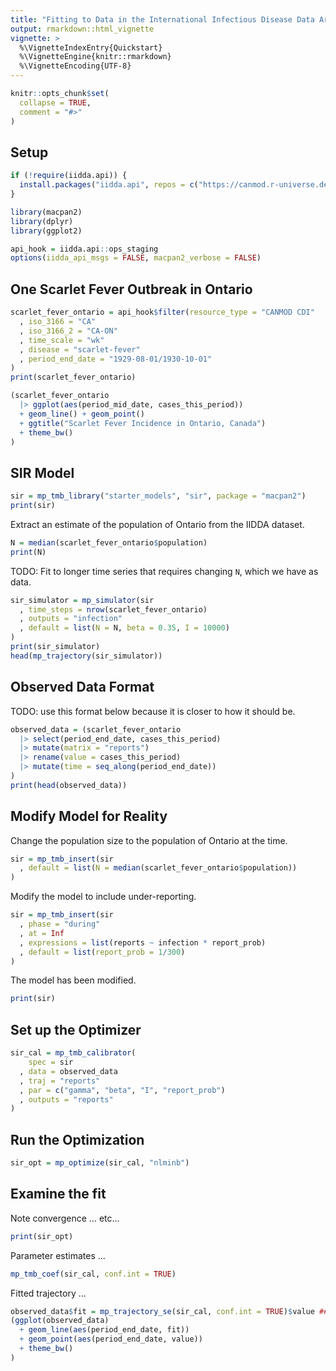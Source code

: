 ```yaml
---
title: "Fitting to Data in the International Infectious Disease Data Archive (IIDDA)"
output: rmarkdown::html_vignette
vignette: >
  %\VignetteIndexEntry{Quickstart}
  %\VignetteEngine{knitr::rmarkdown}
  %\VignetteEncoding{UTF-8}
---
```


```r
knitr::opts_chunk$set(
  collapse = TRUE,
  comment = "#>"
)
```

## Setup

```r
if (!require(iidda.api)) {
  install.packages("iidda.api", repos = c("https://canmod.r-universe.dev", "https://cran.r-project.org"))
}
```

```r
library(macpan2)
library(dplyr)
library(ggplot2)
```

```r
api_hook = iidda.api::ops_staging
options(iidda_api_msgs = FALSE, macpan2_verbose = FALSE)
```


## One Scarlet Fever Outbreak in Ontario

```r
scarlet_fever_ontario = api_hook$filter(resource_type = "CANMOD CDI"
  , iso_3166 = "CA"
  , iso_3166_2 = "CA-ON"
  , time_scale = "wk"
  , disease = "scarlet-fever"
  , period_end_date = "1929-08-01/1930-10-01"
)
print(scarlet_fever_ontario)
```

```r
(scarlet_fever_ontario
  |> ggplot(aes(period_mid_date, cases_this_period))
  + geom_line() + geom_point()
  + ggtitle("Scarlet Fever Incidence in Ontario, Canada")
  + theme_bw()
)
```


## SIR Model

```r
sir = mp_tmb_library("starter_models", "sir", package = "macpan2")
print(sir)
```


Extract an estimate of the population of Ontario from the IIDDA dataset.
```r
N = median(scarlet_fever_ontario$population)
print(N)
```

TODO: Fit to longer time series that requires changing `N`, which we have as data.

```r
sir_simulator = mp_simulator(sir
  , time_steps = nrow(scarlet_fever_ontario)
  , outputs = "infection"
  , default = list(N = N, beta = 0.35, I = 10000)
)
print(sir_simulator)
head(mp_trajectory(sir_simulator))
```

## Observed Data Format

TODO: use this format below because it is closer to how it should be.

```r
observed_data = (scarlet_fever_ontario
  |> select(period_end_date, cases_this_period)
  |> mutate(matrix = "reports")
  |> rename(value = cases_this_period)
  |> mutate(time = seq_along(period_end_date))
)
print(head(observed_data))
```


## Modify Model for Reality

Change the population size to the population of Ontario at the time.

```r
sir = mp_tmb_insert(sir
  , default = list(N = median(scarlet_fever_ontario$population))
)
```

Modify the model to include under-reporting.

```r
sir = mp_tmb_insert(sir
  , phase = "during"
  , at = Inf
  , expressions = list(reports ~ infection * report_prob)
  , default = list(report_prob = 1/300)
)
```

The model has been modified.

```r
print(sir)
```


## Set up the Optimizer

```r
sir_cal = mp_tmb_calibrator(
    spec = sir
  , data = observed_data
  , traj = "reports"
  , par = c("gamma", "beta", "I", "report_prob")
  , outputs = "reports"
)
```


## Run the Optimization

```r
sir_opt = mp_optimize(sir_cal, "nlminb")
```



## Examine the fit

Note convergence ... etc...

```r
print(sir_opt)
```

Parameter estimates ...

```r
mp_tmb_coef(sir_cal, conf.int = TRUE)
```

Fitted trajectory ...

```r
observed_data$fit = mp_trajectory_se(sir_cal, conf.int = TRUE)$value ## TODO: ugly
(ggplot(observed_data)
  + geom_line(aes(period_end_date, fit))
  + geom_point(aes(period_end_date, value))
  + theme_bw()
)
```


